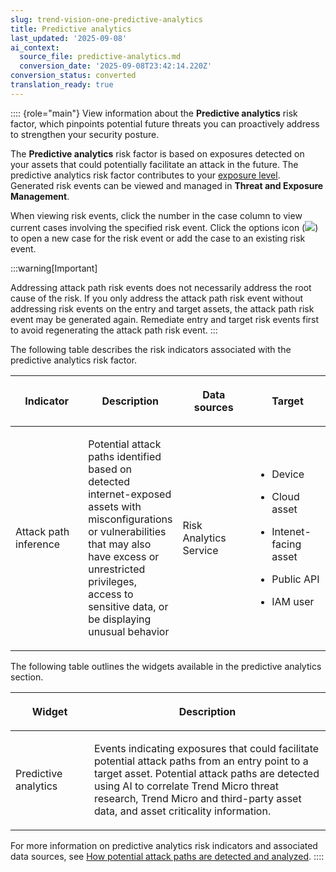 ```yaml
---
slug: trend-vision-one-predictive-analytics
title: Predictive analytics
last_updated: '2025-09-08'
ai_context:
  source_file: predictive-analytics.md
  conversion_date: '2025-09-08T23:42:14.220Z'
conversion_status: converted
translation_ready: true
---
```


:::: {role="main"}
View information about the **Predictive analytics** risk factor, which pinpoints potential future threats you can proactively address to strengthen your security posture.

The **Predictive analytics** risk factor is based on exposures detected on your assets that could potentially facilitate an attack in the future. The predictive analytics risk factor contributes to your [exposure level](exposure-overview.mdx). Generated risk events can be viewed and managed in **Threat and Exposure Management**.

When viewing risk events, click the number in the case column to view current cases involving the specified risk event. Click the options icon (![](/images/options=ddb0b67f-0654-4aa5-8bc7-48ec554c5448.webp)) to open a new case for the risk event or add the case to an existing risk event.

:::warning[Important]

Addressing attack path risk events does not necessarily address the root cause of the risk. If you only address the attack path risk event without addressing risk events on the entry and target assets, the attack path risk event may be generated again. Remediate entry and target risk events first to avoid regenerating the attack path risk event.
:::

The following table describes the risk indicators associated with the predictive analytics risk factor.

<table>
<colgroup>
<col style="width: 25%" />
<col style="width: 25%" />
<col style="width: 25%" />
<col style="width: 25%" />
</colgroup>
<thead>
<tr>
<th><p>Indicator</p></th>
<th><p>Description</p></th>
<th><p>Data sources</p></th>
<th><p>Target</p></th>
</tr>
</thead>
<tbody>
<tr>
<td><p>Attack path inference</p></td>
<td><p>Potential attack paths identified based on detected internet-exposed assets with misconfigurations or vulnerabilities that may also have excess or unrestricted privileges, access to sensitive data, or be displaying unusual behavior</p></td>
<td><p>Risk Analytics Service</p></td>
<td><ul>
<li><p>Device</p></li>
<li><p>Cloud asset</p></li>
<li><p>Intenet-facing asset</p></li>
<li><p>Public API</p></li>
<li><p>IAM user</p></li>
</ul></td>
</tr>
</tbody>
</table>

The following table outlines the widgets available in the predictive analytics section.

<table>
<colgroup>
<col style="width: 25%" />
<col style="width: 75%" />
</colgroup>
<thead>
<tr>
<th><p>Widget</p></th>
<th><p>Description</p></th>
</tr>
</thead>
<tbody>
<tr>
<td><p>Predictive analytics</p></td>
<td><p>Events indicating exposures that could facilitate potential attack paths from an entry point to a target asset. Potential attack paths are detected using AI to correlate Trend Micro threat research, Trend Micro and third-party asset data, and asset criticality information.</p></td>
</tr>
</tbody>
</table>

For more information on predictive analytics risk indicators and associated data sources, see [How potential attack paths are detected and analyzed](attack-paths-detected.mdx).
::::
